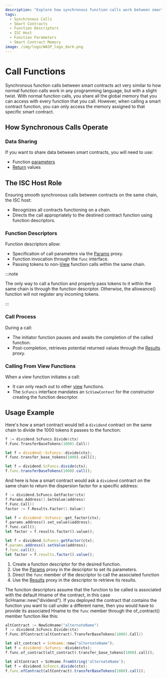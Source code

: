 ```yaml
---
description: "Explore how synchronous function calls work between smart contracts, highlighting the role of function descriptors in parameter and token passage, and understanding the ISC host's role in this procedure."
tags:
  - Synchronous Calls
  - Smart Contracts
  - Function Descriptors
  - ISC Host
  - Function Parameters
  - Smart Contract Memory
image: /img/logo/WASP_logo_dark.png
---
```



# Call Functions

Synchronous function calls between smart contracts act very similar to how normal function calls work in any programming language,
but with a slight twist.
With normal function calls, you share all the global memory that you can access with every function that you call.
However, when calling a smart contract function,
you can only access the memory assigned to that specific smart contract.

## How Synchronous Calls Operate

### Data Sharing

If you want to share data between smart contracts, you will need to use:

- Function [parameters](params.mdx)
- [Return](results.mdx) values

## The ISC Host Role

Ensuring smooth synchronous calls between contracts on the same chain, the ISC host:

- Recognizes all contracts functioning on a chain.
- Directs the call appropriately to the destined contract function using function descriptors.

### Function Descriptors

Function descriptors allow:

- Specification of call parameters via the [Params](params.mdx) proxy.
- Function invocation through the `func` interface.
- Passing tokens to non-[View](views.mdx) function calls within the same chain.

:::note

The only way to call a function and properly pass tokens to it within the same chain is through the function descriptor.
Otherwise, the allowance() function will not register any incoming tokens.

:::

### Call Process

During a call:

- The initiator function pauses and awaits the completion of the called function.
- Post-completion, retrieves potential returned values through the [Results](results.mdx) proxy.

### Calling From View Functions

When a view function initiates a call:

- It can only reach out to other [view](views.mdx) functions.
- The `ScFuncs` interface mandates an `ScViewContext` for the constructor creating the function descriptor.

## Usage Example

Here's how a smart contract would tell a `dividend` contract on the same chain to divide the 1000 tokens it passes to the function:

<Tabs groupId="language" queryString>

<TabItem value="go" label="Go">

```go
f := dividend.ScFuncs.Divide(ctx)
f.Func.TransferBaseTokens(1000).Call()
```

</TabItem>
<TabItem value="rust" label="Rust">

```rust
let f = dividend::ScFuncs::divide(ctx);
f.func.transfer_base_tokens(1000).call();
```

</TabItem>
<TabItem value="typescript" label="Typescript">

```ts
let f = dividend.ScFuncs.divide(ctx);
f.func.transferBaseTokens(1000).call();
```

</TabItem>
</Tabs>

And here is how a smart contract would ask a `dividend` contract on the same chain to
return the dispersion factor for a specific address:

<Tabs groupId="language" queryString>

<TabItem value="go" label="Go">

```go
f := dividend.ScFuncs.GetFactor(ctx)
f.Params.Address().SetValue(address)
f.Func.Call()
factor := f.Results.Factor().Value()
```

</TabItem>
<TabItem value="rust" label="Rust">

```rust
let f = dividend::ScFuncs::get_factor(ctx);
f.params.address().set_value(&address);
f.func.call();
let factor = f.results.factor().value();
```

</TabItem>
<TabItem value="typescript" label="Typescript">

```ts
let f = dividend.ScFuncs.getFactor(ctx);
f.params.address().setValue(address);
f.func.call();
let factor = f.results.factor().value();
```

</TabItem>
</Tabs>

1. Create a function descriptor for the desired function.
2. Use the [Params](params.mdx) proxy in the descriptor to set its parameters.
3. Direct the `func` member of the descriptor to call the associated function
4. Use the [Results](results.mdx) proxy in the descriptor to retrieve its results.

The function descriptors assume that the function to be called is associated with the
default Hname of the contract, in this case ScHname::new("dividend"). If you deployed the
contract that contains the function you want to call under a different name, then you
would have to provide its associated Hname to the `func` member through the of_contract()
member function like this:

<Tabs groupId="language" queryString>

<TabItem value="go" label="Go">

```go
altContract := NewScHname("alternateName")
f := dividend.ScFuncs.Divide(ctx)
f.Func.OfContract(altContract).TransferBaseTokens(1000).Call()
```

</TabItem>
<TabItem value="rust" label="Rust">

```rust
let alt_contract = ScHname::new("alternateName");
let f = dividend::ScFuncs::divide(ctx);
f.func.of_contract(alt_contract).transfer_base_tokens(1000).call();
```

</TabItem>
<TabItem value="typescript" label="Typescript">

```ts
let altContract = ScHname.fromString('alternateName');
let f = dividend.ScFuncs.divide(ctx);
f.func.ofContract(altContract).transferBaseTokens(1000).call();
```

</TabItem>
</Tabs>
